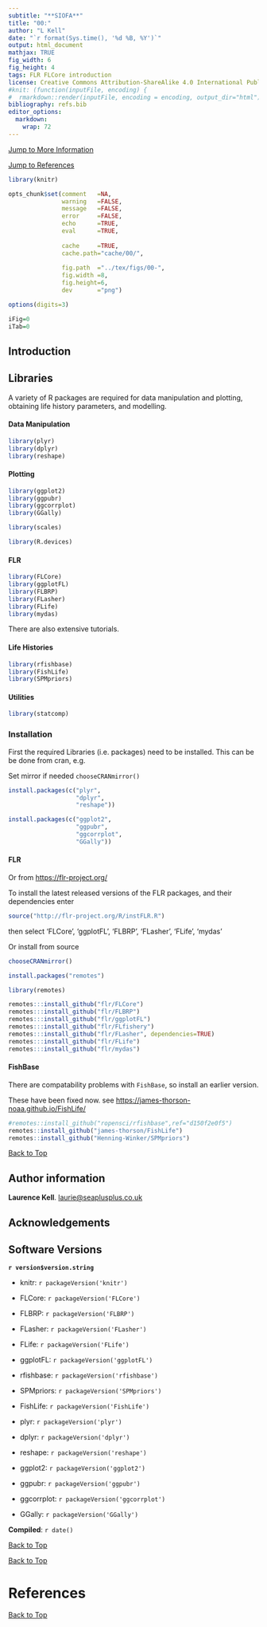 ```yaml
---
subtitle: "**SIOFA**"
title: "00:"
author: "L Kell"
date: "`r format(Sys.time(), '%d %B, %Y')`"
output: html_document
mathjax: TRUE
fig_width: 6 
fig_height: 4 
tags: FLR FLCore introduction
license: Creative Commons Attribution-ShareAlike 4.0 International Public License
#knit: (function(inputFile, encoding) {
#  rmarkdown::render(inputFile, encoding = encoding, output_dir="html")})
bibliography: refs.bib
editor_options: 
  markdown: 
    wrap: 72
---
```



[Jump to More Information](#more)

[Jump to References](#references)


```r
library(knitr)

opts_chunk$set(comment   =NA, 
               warning   =FALSE, 
               message   =FALSE, 
               error     =FALSE, 
               echo      =TRUE, 
               eval      =TRUE,
               
               cache     =TRUE, 
               cache.path="cache/00/",
               
               fig.path  ="../tex/figs/00-",
               fig.width =8,
               fig.height=6,
               dev       ="png")

options(digits=3)

iFig=0
iTab=0
```

## Introduction {#intro}



## Libraries

A variety of R packages are required for data manipulation and plotting,
obtaining life history parameters, and modelling.

#### Data Manipulation 

```r
library(plyr)
library(dplyr)
library(reshape)
```

#### Plotting

```r
library(ggplot2)
library(ggpubr)
library(ggcorrplot)
library(GGally)

library(scales)

library(R.devices)
```

#### FLR

```r
library(FLCore)
library(ggplotFL)
library(FLBRP)
library(FLasher)
library(FLife)
library(mydas)
```


There are also extensive tutorials. 

#### Life Histories

```r
library(rfishbase)
library(FishLife)
library(SPMpriors)
```

#### Utilities

```r
library(statcomp)
```

### Installation 

First the required Libraries (i.e. packages) need to be installed. This can be be done
from cran, e.g.

Set mirror if needed `chooseCRANmirror()`

```r
install.packages(c("plyr", 
                   "dplyr", 
                   "reshape"))
```

```r
install.packages(c("ggplot2",
                   "ggpubr",
                   "ggcorrplot",
                   "GGally"))
```

#### FLR

Or from <https://flr-project.org/>

To install the latest released versions of the FLR packages, and their dependencies
enter

```r
source("http://flr-project.org/R/instFLR.R")
```

then select 'FLCore', 'ggplotFL', 'FLBRP', 'FLasher', 'FLife', 'mydas'

Or install from source

```r
chooseCRANmirror()

install.packages("remotes")

library(remotes)

remotes:::install_github("flr/FLCore")
remotes:::install_github("flr/FLBRP")
remotes:::install_github("flr/ggplotFL")
remotes:::install_github("flr/FLfishery")
remotes:::install_github("flr/FLasher", dependencies=TRUE)
remotes:::install_github("flr/FLife")
remotes:::install_github("flr/mydas")
```


#### FishBase

There are compatability problems with `FishBase`, so install an earlier
version. 

These have been fixed now. see <https://james-thorson-noaa.github.io/FishLife/>

```r
#remotes::install_github("ropensci/rfishbase",ref="d150f2e0f5")
remotes::install_github("james-thorson/FishLife")
remotes::install_github("Henning-Winker/SPMpriors")
```


[Back to Top](#top)

## Author information

**Laurence Kell**.
[laurie\@seaplusplus.co.uk](mailto:laurie@seaplusplus.co.uk){.email}

## Acknowledgements

## Software Versions

**`r version$version.string`**

-   knitr: `r packageVersion('knitr')`

-   FLCore: `r packageVersion('FLCore')`

-   FLBRP: `r packageVersion('FLBRP')`

-   FLasher: `r packageVersion('FLasher')`

-   FLife: `r packageVersion('FLife')`

-   ggplotFL: `r packageVersion('ggplotFL')`

-   rfishbase: `r packageVersion('rfishbase')`

-   SPMpriors: `r packageVersion('SPMpriors')`

-   FishLife: `r packageVersion('FishLife')`

-   plyr: `r packageVersion('plyr')`

-   dplyr: `r packageVersion('dplyr')`

-   reshape: `r packageVersion('reshape')`

-   ggplot2: `r packageVersion('ggplot2')`

-   ggpubr: `r packageVersion('ggpubr')`

-   ggcorrplot: `r packageVersion('ggcorrplot')`

-   GGally: `r packageVersion('GGally')`

**Compiled**: `r date()`

[Back to Top](#top)

[Back to Top](#top)

# References {#references}

[Back to Top](#top)
